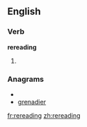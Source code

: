 ==English==

===Verb===
'''rereading'''

# {{third-person singular of|[[reread]]}}

===Anagrams===
* {{alphagram|adeeginrr}}
* [[grenadier#English|grenadier]]

[[fr:rereading]]
[[zh:rereading]]